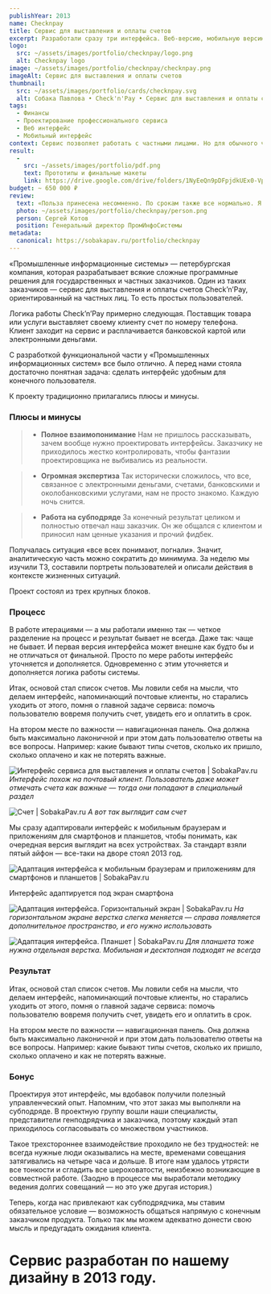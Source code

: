 ```yaml
---
publishYear: 2013
name: Checknpay
title: Сервис для выставления и оплаты счетов
excerpt: Разработали сразу три интерфейса. Веб-версию, мобильную версию сайта и приложение для смартфонов.
logo:
  src: ~/assets/images/portfolio/checknpay/logo.png
  alt: Checknpay logo
image: ~/assets/images/portfolio/checknpay/checknpay.png
imageAlt: Сервис для выставления и оплаты счетов
thumbnail:
  src: ~/assets/images/portfolio/cards/checknpay.svg
  alt: Собака Павлова • Check'n'Pay • Сервис для выставления и оплаты счетов
tags:
  - Финансы
  - Проектирование профессионального сервиса
  - Веб интерфейс
  - Мобильный интерфейс
context: Сервис позволяет работать с частными лицами. Но для обычного человека само понятие выставленного счета — что-то из области бухгалтерии. Поэтому интерфейс должен быть простым — примерно на уровне электронной почты.
result:
  -
    src: ~/assets/images/portfolio/pdf.png
    text: Прототипы и финальные макеты
    link: https://drive.google.com/drive/folders/1NyEeQn9pDFpjdkUEx0-Vp_EzI-WKQ_Lg
budget: ~ 650 000 ₽
review: 
  text: «Польза принесена несомненно. По срокам также все нормально. Я сознательно начал работу по подготовке мокапов на спринт раньше реализации — и все сошлось. Тесное общение было очень продуктивным. Спасибо за терпение, потому что я вел себя как «плохой» заказчик (не специально). Затягивал, откладывал, переносил… »
  photo: ~/assets/images/portfolio/checknpay/person.png
  person: Сергей Котов
  position: Генеральный директор ПромИнфоСистемы
metadata:
  canonical: https://sobakapav.ru/portfolio/checknpay
---
```


«Промышленные информационные системы» — петербургская компания, которая разрабатывает всякие сложные программные решения для государственных и частных заказчиков. Один из таких заказчиков — сервис для выставления и оплаты счетов Check’n’Pay, ориентированный на частных лиц. То есть простых пользователей.

Логика работы Check’n’Pay примерно следующая. Поставщик товара или услуги выставляет своему клиенту счет по номеру телефона. Клиент заходит на сервис и расплачивается банковской картой или электронными деньгами.

С разработкой функциональной части у «Промышленных информационных систем» все было отлично. А перед нами стояла достаточно понятная задача: сделать интерфейс удобным для конечного пользователя.

К проекту традиционно прилагались плюсы и минусы.

### Плюсы и минусы

>+ **Полное взаимопонимание**
>Нам не пришлось рассказывать, зачем вообще нужно проектировать интерфейсы. Заказчику не приходилось жестко контролировать, чтобы фантазии проектировщика не  выбивались из реальности.

>+ **Огромная экспертиза**
>Так исторически сложилось, что все, связанное с электронными деньгами, счетами, банковскими и околобанковскими услугами, нам не просто знакомо. Каждую ночь снится.

>- **Работа на субподряде**
>За конечный результат целиком и полностью отвечал наш заказчик. Он же общался с клиентом и приносил нам ценные указания и прочий фидбек.

Получалась ситуация «все всех понимают, погнали». Значит, аналитическую часть можно сократить до минимума. За неделю мы изучили ТЗ, составили портреты пользователей и описали действия в контексте жизненных ситуаций.

Проект состоял из трех крупных блоков.

### Процесс

В работе итерациями — а мы работали именно так — четкое разделение на процесс и результат бывает не всегда. Даже так: чаще не бывает. И первая версия интерфейса может внешне как будто бы и не отличаться от финальной. Просто по мере работы интерфейс уточняется и дополняется. Одновременно с этим уточняется и дополняется логика работы системы.

Итак, основой стал список счетов. Мы ловили себя на мысли, что делаем интерфейс, напоминающий почтовые клиенты, но старались уходить от этого, помня о главной задаче сервиса: помочь пользователю вовремя получить счет, увидеть его и оплатить в срок.

На втором месте по важности — навигационная панель. Она должна быть максимально лаконичной и при этом дать пользователю ответы на все вопросы. Например: какие бывают типы счетов, сколько их пришло, сколько оплачено и как не потерять важные.

![Интерфейс сервиса для выставления и оплаты счетов | SobakaPav.ru](~/assets/images/portfolio/checknpay/1.png)
_Интерфейс похож на почтовый клиент. Пользователь даже может отмечать счета как важные — тогда они попадают в специальный раздел_

![Счет | SobakaPav.ru](~/assets/images/portfolio/checknpay/2.png)
_А вот так выглядит сам счет_

Мы сразу адаптировали интерфейс к мобильным браузерам и приложениям для смартфонов и планшетов, чтобы понимать, как очередная версия выглядит на всех устройствах. За стандарт взяли пятый айфон — все-таки на дворе стоял 2013 год.

![Адаптация интерфейса к мобильным браузерам и приложениям для смартфонов и планшетов | SobakaPav.ru](~/assets/images/portfolio/checknpay/3.png)

Интерфейс адаптируется под экран смартфона

![Адаптация интерфейса. Горизонтальный экран | SobakaPav.ru](~/assets/images/portfolio/checknpay/4.png)
_На горизонтальном экране верстка слегка меняется — справа появляется дополнительное пространство, и его нужно использовать_

![Адаптация интерфейса. Планшет | SobakaPav.ru](~/assets/images/portfolio/checknpay/5.png)
_Для планшета тоже нужна отдельная верстка. Мобильная и десктопная подходят не всегда_

### Результат

Итак, основой стал список счетов. Мы ловили себя на мысли, что делаем интерфейс, напоминающий почтовые клиенты, но старались уходить от этого, помня о главной задаче сервиса: помочь пользователю вовремя получить счет, увидеть его и оплатить в срок.

На втором месте по важности — навигационная панель. Она должна быть максимально лаконичной и при этом дать пользователю ответы на все вопросы. Например: какие бывают типы счетов, сколько их пришло, сколько оплачено и как не потерять важные.

### Бонус

Проектируя этот интерфейс, мы вдобавок получили полезный управленческий опыт. Напомним, что этот заказ мы выполняли на субподряде. В проектную группу вошли наши специалисты, представители генподрядчика и заказчика, поэтому каждый этап приходилось согласовывать со множеством участников.

Такое трехстороннее взаимодействие проходило не без трудностей: не всегда нужные люди оказывались на месте, временами совещания затягивались на четыре часа и дольше. В итоге нам удалось утрясти все тонкости и сгладить все шероховатости, неизбежно возникающие в совместной работе. (Заодно в процессе мы выработали методику ведения долгих совещаний — но это уже другая история.)

Теперь, когда нас привлекают как субподрядчика, мы ставим обязательное условие — возможность общаться напрямую с конечным заказчиком продукта. Только так мы можем адекватно донести свою мысль и предугадать ожидания клиента.

# Сервис разработан по нашему дизайну в 2013 году.
